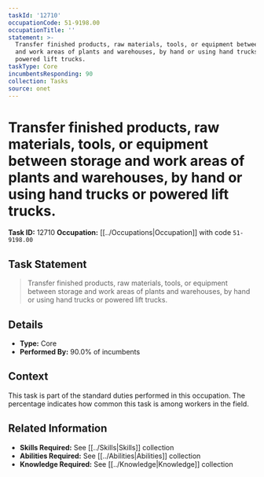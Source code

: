 ```yaml
---
taskId: '12710'
occupationCode: 51-9198.00
occupationTitle: ''
statement: >-
  Transfer finished products, raw materials, tools, or equipment between storage
  and work areas of plants and warehouses, by hand or using hand trucks or
  powered lift trucks.
taskType: Core
incumbentsResponding: 90
collection: Tasks
source: onet
---
```

# Transfer finished products, raw materials, tools, or equipment between storage and work areas of plants and warehouses, by hand or using hand trucks or powered lift trucks.

**Task ID:** 12710
**Occupation:** [[../Occupations|Occupation]] with code `51-9198.00`

## Task Statement

> Transfer finished products, raw materials, tools, or equipment between storage and work areas of plants and warehouses, by hand or using hand trucks or powered lift trucks.

## Details

- **Type:** Core
- **Performed By:** 90.0% of incumbents

## Context

This task is part of the standard duties performed in this occupation. The percentage indicates how common this task is among workers in the field.

## Related Information

- **Skills Required:** See [[../Skills|Skills]] collection
- **Abilities Required:** See [[../Abilities|Abilities]] collection
- **Knowledge Required:** See [[../Knowledge|Knowledge]] collection
